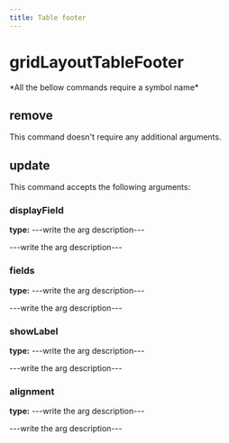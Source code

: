 ```yaml
---
title: Table footer
---
```


# gridLayoutTableFooter


  <Callout type="error" emoji="">
   *All the bellow commands require a symbol name*
  </Callout>

## remove

This command doesn't require any additional arguments.


## update

This command accepts the following arguments:

### displayField
**type:** ---write the arg description---

---write the arg description---

### fields
**type:** ---write the arg description---

---write the arg description---

### showLabel
**type:** ---write the arg description---

---write the arg description---

### alignment
**type:** ---write the arg description---

---write the arg description---


